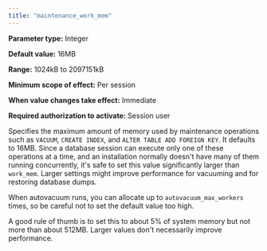 ```yaml
---
title: "maintenance_work_mem"
---
```


<div id="maintenance_work_mem" class="registered_link"></div>

**Parameter type:** Integer

**Default value:** 16MB

**Range:** 1024kB to 2097151kB

**Minimum scope of effect:** Per session

**When value changes take effect:** Immediate

**Required authorization to activate:** Session user

Specifies the maximum amount of memory used by maintenance operations such as `VACUUM`, `CREATE INDEX`, and `ALTER TABLE ADD FOREIGN KEY`. It defaults to 16MB. Since a database session can execute only one of these operations at a time, and an installation normally doesn't have many of them running concurrently, it's safe to set this value significantly larger than `work_mem`. Larger settings might improve performance for vacuuming and for restoring database dumps.

When autovacuum runs, you can allocate up to `autovacuum_max_workers` times, so be careful not to set the default value too high.

A good rule of thumb is to set this to about 5% of system memory but not more than about 512MB. Larger values don't necessarily improve performance.
